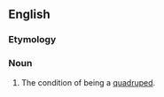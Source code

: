 ==English==

===Etymology===
{{suffix|quadrupedal|ism|lang=en}}

===Noun===
{{en-noun|-}}

# The condition of being a [[quadruped]].